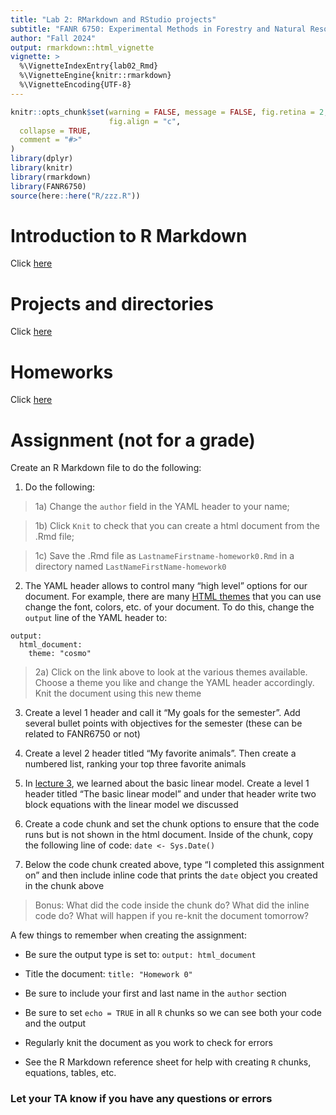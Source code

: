 ```yaml
---
title: "Lab 2: RMarkdown and RStudio projects"
subtitle: "FANR 6750: Experimental Methods in Forestry and Natural Resources Research"
author: "Fall 2024"
output: rmarkdown::html_vignette
vignette: >
  %\VignetteIndexEntry{lab02_Rmd}
  %\VignetteEngine{knitr::rmarkdown}
  %\VignetteEncoding{UTF-8}
---
```


```r
knitr::opts_chunk$set(warning = FALSE, message = FALSE, fig.retina = 2,
                      fig.align = "c",
  collapse = TRUE,
  comment = "#>"
)
library(dplyr)
library(knitr)
library(rmarkdown)
library(FANR6750)
source(here::here("R/zzz.R"))
```

# Introduction to R Markdown

Click [here](https://rushinglab.github.io/FANR6750/articles/RMarkdown.html)

# Projects and directories

Click [here](https://rushinglab.github.io/FANR6750/articles/projects_and_directories.html)

# Homeworks

Click [here](https://rushinglab.github.io/FANR6750/articles/homework.html)


# Assignment (not for a grade)

Create an R Markdown file to do the following:

1) Do the following: 

> 1a) Change the `author` field in the YAML header to your name;

> 1b) Click `Knit` to check that you can create a html document from the .Rmd file;

> 1c) Save the .Rmd file as `LastnameFirstname-homework0.Rmd` in a directory named `LastNameFirstName-homework0`

2) The YAML header allows to control many "high level" options for our document. For example, there are many [HTML themes](https://bootswatch.com/cerulean/) that you can use change the font, colors, etc. of your document. To do this, change the `output` line of the YAML header to:

```
output: 
  html_document:
    theme: "cosmo"
```

> 2a) Click on the link above to look at the various themes available. Choose a theme you like and change the YAML header accordingly. Knit the document using this new theme 

3) Create a level 1 header and call it "My goals for the semester". Add several bullet points with objectives for the semester (these can be related to FANR6750 or not)

4) Create a level 2 header titled "My favorite animals". Then create a numbered list, ranking your top three favorite animals  

5) In [lecture 3](https://rushinglab.github.io/FANR6750/articles/lectures/03_models/03_models.html), we learned about the basic linear model. Create a level 1 header titled "The basic linear model" and under that header write two block equations with the linear model we discussed

6) Create a code chunk and set the chunk options to ensure that the code runs but is not shown in the html document. Inside of the chunk, copy the following line of code: `date <- Sys.Date()`

7) Below the code chunk created above, type "I completed this assignment on " and then include inline code that prints the `date` object you created in the chunk above

> Bonus: What did the code inside the chunk do? What did the inline code do? What will happen if you re-knit the document tomorrow?

A few things to remember when creating the assignment:

- Be sure the output type is set to: `output: html_document`

- Title the document: `title: "Homework 0"`

- Be sure to include your first and last name in the `author` section 

- Be sure to set `echo = TRUE` in all `R` chunks so we can see both your code and the output

- Regularly knit the document as you work to check for errors

- See the R Markdown reference sheet for help with creating `R` chunks, equations, tables, etc.


### Let your TA know if you have any questions or errors   


